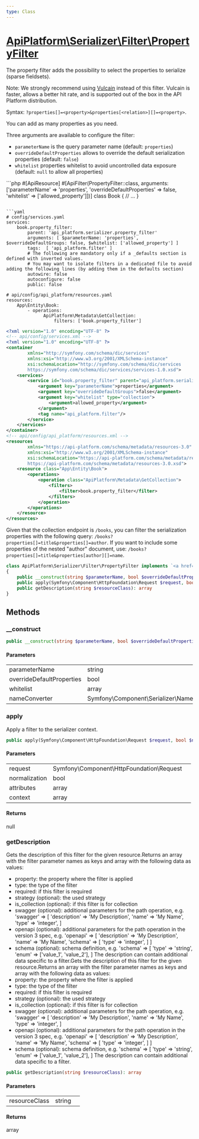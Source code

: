 ```yaml
---
type: Class
---
```


# [ApiPlatform\Serializer\Filter\PropertyFilter](/docs/v3.2/reference/Serializer/Filter/PropertyFilter)

The property filter adds the possibility to select the properties to serialize (sparse fieldsets).

Note: We strongly recommend using [Vulcain](https://vulcain.rocks/) instead of this filter. Vulcain is faster, allows a better hit rate, and is supported out of the box in the API Platform distribution.

Syntax: `?properties[]=<property>&properties[<relation>][]=<property>`.

You can add as many properties as you need.

Three arguments are available to configure the filter:
- `parameterName` is the query parameter name (default: `properties`)
- `overrideDefaultProperties` allows to override the default serialization properties (default: `false`)
- `whitelist` properties whitelist to avoid uncontrolled data exposure (default: `null` to allow all properties)

<CodeSelector>
```php
<?php
// api/src/Entity/Book.php
use ApiPlatform\Metadata\ApiFilter;
use ApiPlatform\Metadata\ApiResource;
use ApiPlatform\Serializer\Filter\PropertyFilter;

#[ApiResource]
#[ApiFilter(PropertyFilter::class, arguments: ['parameterName' => 'properties', 'overrideDefaultProperties' => false, 'whitelist' => ['allowed_property']])]
class Book
{
    // ...
}
```

```yaml
# config/services.yaml
services:
    book.property_filter:
        parent: 'api_platform.serializer.property_filter'
        arguments: [ $parameterName: 'properties', $overrideDefaultGroups: false, $whitelist: ['allowed_property'] ]
        tags:  [ 'api_platform.filter' ]
        # The following are mandatory only if a _defaults section is defined with inverted values.
        # You may want to isolate filters in a dedicated file to avoid adding the following lines (by adding them in the defaults section)
        autowire: false
        autoconfigure: false
        public: false

# api/config/api_platform/resources.yaml
resources:
    App\Entity\Book:
        - operations:
              ApiPlatform\Metadata\GetCollection:
                  filters: ['book.property_filter']
```

```xml
<?xml version="1.0" encoding="UTF-8" ?>
<!-- api/config/services.xml -->
<?xml version="1.0" encoding="UTF-8" ?>
<container
        xmlns="http://symfony.com/schema/dic/services"
        xmlns:xsi="http://www.w3.org/2001/XMLSchema-instance"
        xsi:schemaLocation="http://symfony.com/schema/dic/services
        https://symfony.com/schema/dic/services/services-1.0.xsd">
    <services>
        <service id="book.property_filter" parent="api_platform.serializer.property_filter">
            <argument key="parameterName">properties</argument>
            <argument key="overrideDefaultGroups">false</argument>
            <argument key="whitelist" type="collection">
                <argument>allowed_property</argument>
            </argument>
            <tag name="api_platform.filter"/>
        </service>
    </services>
</container>
<!-- api/config/api_platform/resources.xml -->
<resources
        xmlns="https://api-platform.com/schema/metadata/resources-3.0"
        xmlns:xsi="http://www.w3.org/2001/XMLSchema-instance"
        xsi:schemaLocation="https://api-platform.com/schema/metadata/resources-3.0
        https://api-platform.com/schema/metadata/resources-3.0.xsd">
    <resource class="App\Entity\Book">
        <operations>
            <operation class="ApiPlatform\Metadata\GetCollection">
                <filters>
                    <filter>book.property_filter</filter>
                </filters>
            </operation>
        </operations>
    </resource>
</resources>
```
</CodeSelector>

Given that the collection endpoint is `/books`, you can filter the serialization properties with the following query: `/books?properties[]=title&properties[]=author`. If you want to include some properties of the nested "author" document, use: `/books?properties[]=title&properties[author][]=name`.


```php
class ApiPlatform\Serializer\Filter\PropertyFilter implements `<a href="/docs/v3.2/reference/Serializer/Filter/FilterInterface">ApiPlatform\Serializer\Filter\FilterInterface</a>`, `<a href="/docs/v3.2/reference/Api/FilterInterface">ApiPlatform\Api\FilterInterface</a>`
{
    public __construct(string $parameterName, bool $overrideDefaultProperties, null|array $whitelist, null|Symfony\Component\Serializer\NameConverter\NameConverterInterface $nameConverter)
    public apply(Symfony\Component\HttpFoundation\Request $request, bool $normalization, array $attributes, array $context): null
    public getDescription(string $resourceClass): array
}
```
## Methods

### __construct



```php
public __construct(string $parameterName, bool $overrideDefaultProperties, null|array $whitelist, null|Symfony\Component\Serializer\NameConverter\NameConverterInterface $nameConverter)
```

#### Parameters

<table><tbody>
<tr><td>parameterName</td><td>string</td><td></td></tr><tr><td>overrideDefaultProperties</td><td>bool</td><td></td></tr><tr><td>whitelist</td><td>array</td><td></td></tr><tr><td>nameConverter</td><td>Symfony\Component\Serializer\NameConverter\NameConverterInterface</td><td></td></tr>
</tbody>
</table>

### apply

Apply a filter to the serializer context.

```php
public apply(Symfony\Component\HttpFoundation\Request $request, bool $normalization, array $attributes, array $context): null
```

#### Parameters

<table><tbody>
<tr><td>request</td><td>Symfony\Component\HttpFoundation\Request</td><td></td></tr><tr><td>normalization</td><td>bool</td><td></td></tr><tr><td>attributes</td><td>array</td><td></td></tr><tr><td>context</td><td>array</td><td></td></tr>
</tbody>
</table>

#### Returns

null

### getDescription

Gets the description of this filter for the given resource.Returns an array with the filter parameter names as keys and array with the following data as values:
  - property: the property where the filter is applied
  - type: the type of the filter
  - required: if this filter is required
  - strategy (optional): the used strategy
  - is_collection (optional): if this filter is for collection
  - swagger (optional): additional parameters for the path operation,
    e.g. 'swagger' => [
      'description' => 'My Description',
      'name' => 'My Name',
      'type' => 'integer',
    ]
  - openapi (optional): additional parameters for the path operation in the version 3 spec,
    e.g. 'openapi' => [
      'description' => 'My Description',
      'name' => 'My Name',
      'schema' => [
         'type' => 'integer',
      ]
    ]
  - schema (optional): schema definition,
    e.g. 'schema' => [
      'type' => 'string',
      'enum' => ['value_1', 'value_2'],
    ]
The description can contain additional data specific to a filter.Gets the description of this filter for the given resource.Returns an array with the filter parameter names as keys and array with the following data as values:
  - property: the property where the filter is applied
  - type: the type of the filter
  - required: if this filter is required
  - strategy (optional): the used strategy
  - is_collection (optional): if this filter is for collection
  - swagger (optional): additional parameters for the path operation,
    e.g. 'swagger' => [
      'description' => 'My Description',
      'name' => 'My Name',
      'type' => 'integer',
    ]
  - openapi (optional): additional parameters for the path operation in the version 3 spec,
    e.g. 'openapi' => [
      'description' => 'My Description',
      'name' => 'My Name',
      'schema' => [
         'type' => 'integer',
      ]
    ]
  - schema (optional): schema definition,
    e.g. 'schema' => [
      'type' => 'string',
      'enum' => ['value_1', 'value_2'],
    ]
The description can contain additional data specific to a filter.

```php
public getDescription(string $resourceClass): array
```

#### Parameters

<table><tbody>
<tr><td>resourceClass</td><td>string</td><td></td></tr>
</tbody>
</table>

#### Returns

array

